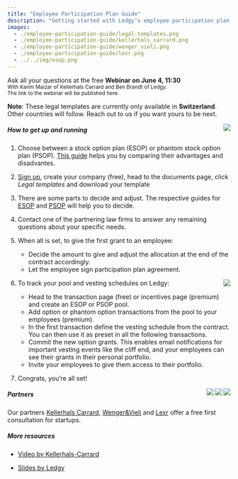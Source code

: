```yaml
---
title: "Employee Participation Plan Guide"
description: "Getting started with Ledgy’s employee participation plan templates"
images:
  - ./employee-participation-guide/legal-templates.png
  - ./employee-participation-guide/kellerhals_carrard.png
  - ./employee-participation-guide/wenger_vieli.png
  - ./employee-participation-guide/lexr.png
  - ../../img/esop.png
---
```


<div class="alert alert-primary">
  Ask all your questions at the free <strong>Webinar on June 4, 11:30</strong><br />
  <small>
    With Karim Maizar of Kellerhals Carrard and Ben Brandt of Ledgy.<br />
    The link to the webinar will be published here.
  </small>
</div>

**Note**: These legal templates are currently only available in **Switzerland**. Other countries will follow. Reach out to us if you want yours to be next.

<Img src="legal-templates.png" align="right" size="300" />

##### How to get up and running

1. Choose between a stock option plan (ESOP) or phantom stock option plan (PSOP). [This guide](/help/employee-participation-guide/esop-vs-psop) helps you by comparing their advantages and disadvantes.

2. [Sign up](https://app.ledgy.com/signup), create your company (free), head to the documents page, click *Legal templates* and download your template

3. There are some parts to decide and adjust. The respective guides for [ESOP](/help/employee-participation-guide/esop) and [PSOP](/help/employee-participation-guide/psop) will help you to decide.

4. Contact one of the partnering law firms to answer any remaining questions about your specific needs.

5. When all is set, to give the first grant to an employee:
    * Decide the amount to give and adjust the allocation at the end of the contract accordingly.
    * Let the employee sign participation plan agreement.

<Img src="esop.png" align="right" size="300"/>

6. To track your pool and vesting schedules on Ledgy:
    * Head to the transaction page (free) or incentives page (premium) and create an ESOP or PSOP pool.
    * Add option or phantom option transactions from the pool to your employees (premium).
    * In the first transaction define the vesting schedule from the contract. You can then use it as preset in all the following transactions.
    * Commit the new option grants. This enables email notifications for important vesting events like the cliff end, and your employees can see their grants in their personal portfolio.
    * Invite your employees to give them access to their portfolio.

7. Congrats, you’re all set!


<Img src="lexr.png" size="50" align="right" />

<Img src="wenger_vieli.png" size="50" align="right"  />

<Img src="kellerhals_carrard.png" size="50" align="right" />

##### Partners

Our partners [Kellerhals Carrard](https://www.kellerhals-carrard.ch/), [Wenger&Vieli](https://www.wengervieli.ch/) and [Lexr](https://lexr.ch/) offer a free first consultation for startups.

##### More resources

- [Video by Kellerhals-Carrard](https://www.youtube.com/watch?v=RBm4oyPy23w&t=8s)

- [Slides by Ledgy](https://docs.google.com/presentation/d/1y_ZH8FBELIdJgwd5FhXFw2Dl6TBLgtLyoICQZJIcXKs/edit#slide=id.g4ab326567f_1_0)
